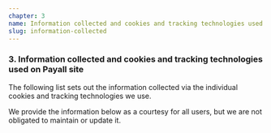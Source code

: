 ```yaml
---
chapter: 3
name: Information collected and cookies and tracking technologies used on Payall site
slug: information-collected
---
```



### 3. Information collected and cookies and tracking technologies used on Payall site

The following list sets out the information collected via the individual cookies and tracking technologies we use.

We provide the information below as a courtesy for all users, but we are not obligated to maintain or update it.

<CookiesTable/>